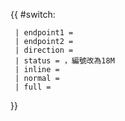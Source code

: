 {{ #switch: {{{format|}}}
  | endpoint1 = 
  | endpoint2 = 
  | direction = 
  | status = {{HK Bus Status|Cancel}}，編號改為18M
  | inline =
  | normal =
  | full =
}}